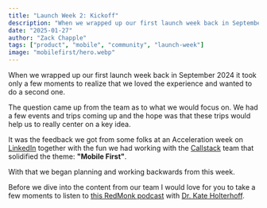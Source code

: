 ```yaml
---
title: "Launch Week 2: Kickoff"
description: "When we wrapped up our first launch week back in September 2024 it took only a few moments to realize that we loved the experience and wanted to do a second one. The theme: Mobile First."
date: "2025-01-27"
author: "Zack Chapple"
tags: ["product", "mobile", "community", "launch-week"]
image: "mobilefirst/hero.webp"
---
```


When we wrapped up our first launch week back in September 2024 it took only a few moments to realize that we loved the experience and wanted to do a second one.

The question came up from the team as to what we would focus on. We had a few events and trips coming up and the hope was that these trips would help us to really center on a key idea.

It was the feedback we got from some folks at an Acceleration week on [LinkedIn](https://www.linkedin.com/feed/update/urn:li:activity:7266271083094282240/) together with the fun we had working with the [Callstack](https://www.callstack.com/) team that solidified the theme: <strong>"Mobile First"</strong>.

With that we began planning and working backwards from this week.

Before we dive into the content from our team I would love for you to take a few moments to listen to [this RedMonk podcast](https://redmonk.com/blog/2025/01/27/rmc-zack-chapple-on-zephyr-cloud-micro-frontends-and-module-federation/) with [Dr. Kate Holterhoff](https://www.linkedin.com/in/kateholterhoff/).